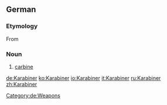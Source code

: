 ==German==
{{wikipedia|lang=de}}

===Etymology===
From {{etyl|fr|de}} {{term|carabine|lang=fr}}

===Noun===
{{de-noun|m|Karabiners|Karabiner}}

# [[carbine]]

[[Category:de:Weapons]]

[[de:Karabiner]]
[[ko:Karabiner]]
[[io:Karabiner]]
[[it:Karabiner]]
[[ru:Karabiner]]
[[zh:Karabiner]]